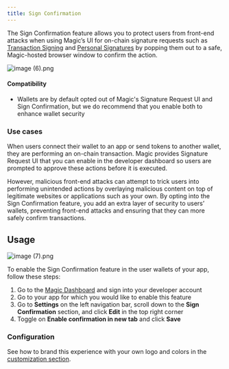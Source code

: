 ```yaml
---
title: Sign Confirmation
---
```


The Sign Confirmation feature allows you to protect users from front-end attacks when using Magic’s UI for on-chain signature requests such as [Transaction Signing](/embedded-wallet/wallets/features/transaction-signing) and [Personal Signatures](/embedded-wallet/wallets/features/personal-signatures) by popping them out to a safe, Magic-hosted browser window to confirm the action.

![](https://media.graphcms.com/resize=w:1195,h:900,fit:crop/auto_image/compress/https://media.graphassets.com/eDrpP1CySqm2fCiDPnhK "image (6).png")

#### Compatibility

- Wallets are by default opted out of Magic's Signature Request UI and Sign Confirmation, but we do recommend that you enable both to enhance wallet security

### Use cases

When users connect their wallet to an app or send tokens to another wallet, they are performing an on-chain transaction. Magic provides Signature Request UI that you can enable in the developer dashboard so users are prompted to approve these actions before it is executed.

However, malicious front-end attacks can attempt to trick users into performing unintended actions by overlaying malicious content on top of legitimate websites or applications such as your own. By opting into the Sign Confirmation feature, you add an extra layer of security to users’ wallets, preventing front-end attacks and ensuring that they can more safely confirm transactions.

## Usage

![](https://media.graphcms.com/resize=w:2390,h:1800,fit:crop/auto_image/compress/https://media.graphassets.com/kU7idmqMTdy4jGz2LTHb "image (7).png")

To enable the Sign Confirmation feature in the user wallets of your app, follow these steps:

1.  Go to the [Magic Dashboard](http://dashboard.magic.link) and sign into your developer account
2.  Go to your app for which you would like to enable this feature
3.  Go to **Settings** on the left navigation bar, scroll down to the **Sign Confirmation** section, and click **Edit** in the top right corner
4.  Toggle on **Enable confirmation in new tab** and click **Save**

### Configuration

See how to brand this experience with your own logo and colors in the [customization section](/embedded-wallet/wallets/customization/brand-and-theme).

